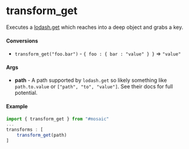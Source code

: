 
<Meta title="Utils/Transforms/Get"/>

# transform_get

Executes a [lodash.get](https://lodash.com/docs/#get) which reaches into a deep object and grabs a key.

#### Conversions

* `transform_get("foo.bar")` - `{ foo : { bar : "value" } }` => `"value"`

#### Args

* **path** - A path supported by `lodash.get` so likely something like `path.to.value` or `["path", "to", "value"]`. See their docs for full potential.

#### Example

```js
import { transform_get } from "#mosaic"
...
transforms : [
    transform_get(path)
]
```

